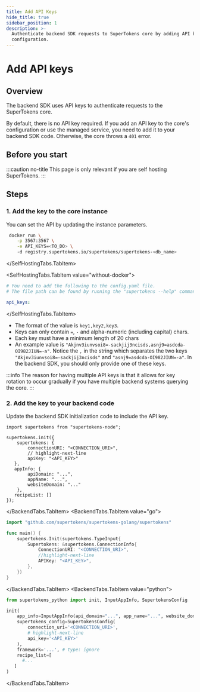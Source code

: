 ```yaml
---
title: Add API Keys
hide_title: true
sidebar_position: 1
description: >-
  Authenticate backend SDK requests to SuperTokens core by adding API keys to
  configuration.
---
```



# Add API keys

## Overview


The backend SDK uses API keys to authenticate requests to the SuperTokens core.

By default, there is no API key required. If you add an API key to the core's configuration or use the managed service, you need to add it to your backend SDK code. Otherwise, the core throws a `401` error.

## Before you start

:::caution no-title
This page is only relevant if you are self hosting SuperTokens. 
:::

## Steps

### 1. Add the key to the core instance

You can set the API by updating the instance parameters.

<SelfHostingTabs>
<SelfHostingTabs.TabItem value="with-docker">

```bash
 docker run \
    -p 3567:3567 \
    -e API_KEYS=<TO_DO> \ 
    -d registry.supertokens.io/supertokens/supertokens-<db_name>
```
</SelfHostingTabs.TabItem>

<SelfHostingTabs.TabItem value="without-docker">

```yaml
# You need to add the following to the config.yaml file.
# The file path can be found by running the "supertokens --help" command

api_keys:
```
</SelfHostingTabs.TabItem>
</SelfHostingTabs>

- The format of the value is `key1,key2,key3`.
- Keys can only contain `=`, `-` and alpha-numeric (including capital) chars.
- Each key must have a minimum length of 20 chars
- An example value is `"Akjnv3iunvsoi8=-sackjij3ncisds,asnj9=asdcda-OI982JIUN=-a"`. Notice the `,` in the string which separates the two keys `"Akjnv3iunvsoi8=-sackjij3ncisds"` and `"asnj9=asdcda-OI982JIUN=-a"`. In the backend SDK, you should only provide one of these keys.

:::info
The reason for having multiple API keys is that it allows for key rotation to occur gradually if you have multiple backend systems querying the core.
:::

### 2. Add the key to your backend code

Update the backend SDK initialization code to include the API key.

<BackendTabs>
<BackendTabs.TabItem value="nodejs">

```tsx
import supertokens from "supertokens-node";

supertokens.init({
    supertokens: {
        connectionURI: "<CONNECTION_URI>",
        // highlight-next-line
        apiKey: "<API_KEY>"
   },
   appInfo: {
        apiDomain: "...",
        appName: "...",
        websiteDomain: "..."
    },
   recipeList: []
});
```
</BackendTabs.TabItem>
<BackendTabs.TabItem value="go">

```go
import "github.com/supertokens/supertokens-golang/supertokens"

func main() {
	supertokens.Init(supertokens.TypeInput{
		Supertokens: &supertokens.ConnectionInfo{
			ConnectionURI: "<CONNECTION_URI>",
			//highlight-next-line
			APIKey: "<API_KEY>",
		},
	})
}
```
</BackendTabs.TabItem>
<BackendTabs.TabItem value="python">

```python
from supertokens_python import init, InputAppInfo, SupertokensConfig

init(
    app_info=InputAppInfo(api_domain="...", app_name="...", website_domain="..."),
    supertokens_config=SupertokensConfig(
        connection_uri='<CONNECTION_URI>',
        # highlight-next-line
        api_key='<API_KEY>'
    ),
    framework='...', # type: ignore
    recipe_list=[
      #...
   ]
)
```

</BackendTabs.TabItem>
</BackendTabs>

